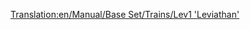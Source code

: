 [[Translation:en/Manual/Base Set/Trains/Lev1 'Leviathan']]
{{fr/Train|Nom='Leviathan' niveau 1
|Image=[[File:en/Lev1leviathan.png]]
|Coût=82 031£ (164 062$)
|Vitesse=402 km/h (251 mph)
|Poids=105 t
|Puissance=10000 cv (7457 kW)
|Entretien=3 515£ (7 030$)
|Conception=2020
|Vie=20
|Capacité=N/A
|Description=Même avec quelques problèmes de fiabilité, cette locomotive est une amélioration importante par rapport du monorail.

Non seulement elle apporte une augmentation de 20% de la vitesse de pointe par rapport au Millenium Z1, grâce aux voies MagLev elle peut aussi tirer des trains très longs et chargés.
|Réalité=Pas d'équivalent dans la vraie vie pour ce train. Peut-être dans quelques années, quand le MagLev sera devenu une vraie technologie, vous pourrez trouver ici une locomotive MagLev de première génération.
}}